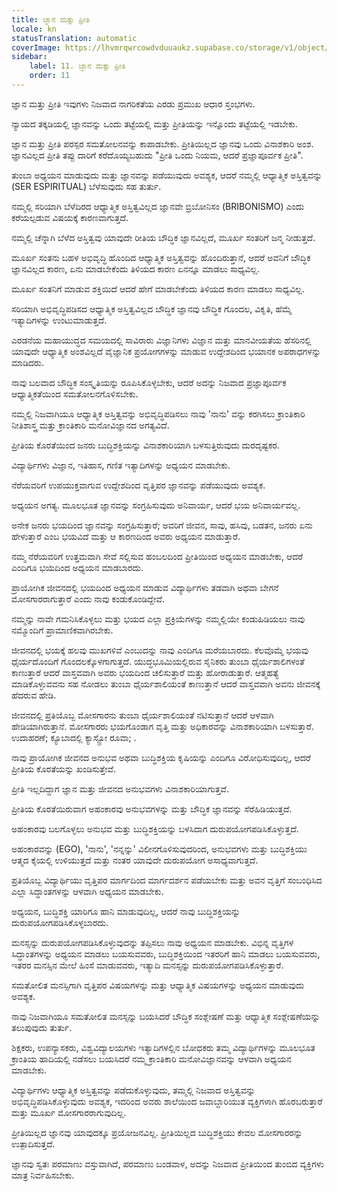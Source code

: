```yaml
---
title: ಜ್ಞಾನ ಮತ್ತು ಪ್ರೀತಿ
locale: kn
statusTranslation: automatic
coverImage: https://lhvmrqwrcowdvduuaukz.supabase.co/storage/v1/object/public/strapi-uploads/small_cover-educacion-fundamental.webp-2d51a7828a2b1309555be27f7e2a61a0.webp
sidebar:
    label: 11. ಜ್ಞಾನ ಮತ್ತು ಪ್ರೀತಿ
    order: 11
---
```

ಜ್ಞಾನ ಮತ್ತು ಪ್ರೀತಿ ಇವುಗಳು ನಿಜವಾದ ನಾಗರಿಕತೆಯ ಎರಡು ಪ್ರಮುಖ ಆಧಾರ ಸ್ತಂಭಗಳು.

ನ್ಯಾಯದ ತಕ್ಕಡಿಯಲ್ಲಿ ಜ್ಞಾನವನ್ನು ಒಂದು ತಟ್ಟೆಯಲ್ಲಿ ಮತ್ತು ಪ್ರೀತಿಯನ್ನು ಇನ್ನೊಂದು ತಟ್ಟೆಯಲ್ಲಿ ಇಡಬೇಕು.

ಜ್ಞಾನ ಮತ್ತು ಪ್ರೀತಿ ಪರಸ್ಪರ ಸಮತೋಲನವನ್ನು ಕಾಪಾಡಬೇಕು. ಪ್ರೀತಿಯಿಲ್ಲದ ಜ್ಞಾನವು ಒಂದು ವಿನಾಶಕಾರಿ ಅಂಶ. ಜ್ಞಾನವಿಲ್ಲದ ಪ್ರೀತಿ ತಪ್ಪು ದಾರಿಗೆ ಕರೆದೊಯ್ಯಬಹುದು "ಪ್ರೀತಿ ಒಂದು ನಿಯಮ, ಆದರೆ ಪ್ರಜ್ಞಾಪೂರ್ವಕ ಪ್ರೀತಿ".

ತುಂಬಾ ಅಧ್ಯಯನ ಮಾಡುವುದು ಮತ್ತು ಜ್ಞಾನವನ್ನು ಪಡೆಯುವುದು ಅವಶ್ಯಕ, ಆದರೆ ನಮ್ಮಲ್ಲಿ ಆಧ್ಯಾತ್ಮಿಕ ಅಸ್ತಿತ್ವವನ್ನು (SER ESPIRITUAL) ಬೆಳೆಸುವುದು ಸಹ ತುರ್ತು.

ನಮ್ಮಲ್ಲಿ ಸರಿಯಾಗಿ ಬೆಳೆದಿರದ ಆಧ್ಯಾತ್ಮಿಕ ಅಸ್ತಿತ್ವವಿಲ್ಲದ ಜ್ಞಾನವೇ ಬ್ರಿಬೋನಿಸಂ (BRIBONISMO) ಎಂದು ಕರೆಯಲ್ಪಡುವ ವಿಷಯಕ್ಕೆ ಕಾರಣವಾಗುತ್ತದೆ.

ನಮ್ಮಲ್ಲಿ ಚೆನ್ನಾಗಿ ಬೆಳೆದ ಅಸ್ತಿತ್ವವು ಯಾವುದೇ ರೀತಿಯ ಬೌದ್ಧಿಕ ಜ್ಞಾನವಿಲ್ಲದೆ, ಮೂರ್ಖ ಸಂತರಿಗೆ ಜನ್ಮ ನೀಡುತ್ತದೆ.

ಮೂರ್ಖ ಸಂತನು ಬಹಳ ಅಭಿವೃದ್ಧಿ ಹೊಂದಿದ ಆಧ್ಯಾತ್ಮಿಕ ಅಸ್ತಿತ್ವವನ್ನು ಹೊಂದಿರುತ್ತಾನೆ, ಆದರೆ ಅವನಿಗೆ ಬೌದ್ಧಿಕ ಜ್ಞಾನವಿಲ್ಲದ ಕಾರಣ, ಏನು ಮಾಡಬೇಕೆಂದು ತಿಳಿಯದ ಕಾರಣ ಏನನ್ನೂ ಮಾಡಲು ಸಾಧ್ಯವಿಲ್ಲ.

ಮೂರ್ಖ ಸಂತನಿಗೆ ಮಾಡುವ ಶಕ್ತಿಯಿದೆ ಆದರೆ ಹೇಗೆ ಮಾಡಬೇಕೆಂದು ತಿಳಿಯದ ಕಾರಣ ಮಾಡಲು ಸಾಧ್ಯವಿಲ್ಲ.

ಸರಿಯಾಗಿ ಅಭಿವೃದ್ಧಿಪಡಿಸದ ಆಧ್ಯಾತ್ಮಿಕ ಅಸ್ತಿತ್ವವಿಲ್ಲದ ಬೌದ್ಧಿಕ ಜ್ಞಾನವು ಬೌದ್ಧಿಕ ಗೊಂದಲ, ವಿಕೃತಿ, ಹೆಮ್ಮೆ ಇತ್ಯಾದಿಗಳನ್ನು ಉಂಟುಮಾಡುತ್ತದೆ.

ಎರಡನೆಯ ಮಹಾಯುದ್ಧದ ಸಮಯದಲ್ಲಿ ಸಾವಿರಾರು ವಿಜ್ಞಾನಿಗಳು ವಿಜ್ಞಾನ ಮತ್ತು ಮಾನವೀಯತೆಯ ಹೆಸರಿನಲ್ಲಿ ಯಾವುದೇ ಆಧ್ಯಾತ್ಮಿಕ ಅಂಶವಿಲ್ಲದೆ ವೈಜ್ಞಾನಿಕ ಪ್ರಯೋಗಗಳನ್ನು ಮಾಡುವ ಉದ್ದೇಶದಿಂದ ಭಯಾನಕ ಅಪರಾಧಗಳನ್ನು ಮಾಡಿದರು.

ನಾವು ಬಲವಾದ ಬೌದ್ಧಿಕ ಸಂಸ್ಕೃತಿಯನ್ನು ರೂಪಿಸಿಕೊಳ್ಳಬೇಕು, ಆದರೆ ಅದನ್ನು ನಿಜವಾದ ಪ್ರಜ್ಞಾಪೂರ್ವಕ ಆಧ್ಯಾತ್ಮಿಕತೆಯಿಂದ ಸಮತೋಲನಗೊಳಿಸಬೇಕು.

ನಮ್ಮಲ್ಲಿ ನಿಜವಾಗಿಯೂ ಆಧ್ಯಾತ್ಮಿಕ ಅಸ್ತಿತ್ವವನ್ನು ಅಭಿವೃದ್ಧಿಪಡಿಸಲು ನಾವು 'ನಾನು' ವನ್ನು ಕರಗಿಸಲು ಕ್ರಾಂತಿಕಾರಿ ನೀತಿಶಾಸ್ತ್ರ ಮತ್ತು ಕ್ರಾಂತಿಕಾರಿ ಮನೋವಿಜ್ಞಾನದ ಅಗತ್ಯವಿದೆ.

ಪ್ರೀತಿಯ ಕೊರತೆಯಿಂದ ಜನರು ಬುದ್ಧಿಶಕ್ತಿಯನ್ನು ವಿನಾಶಕಾರಿಯಾಗಿ ಬಳಸುತ್ತಿರುವುದು ದುರದೃಷ್ಟಕರ.

ವಿದ್ಯಾರ್ಥಿಗಳು ವಿಜ್ಞಾನ, ಇತಿಹಾಸ, ಗಣಿತ ಇತ್ಯಾದಿಗಳನ್ನು ಅಧ್ಯಯನ ಮಾಡಬೇಕು.

ನೆರೆಯವರಿಗೆ ಉಪಯುಕ್ತವಾಗುವ ಉದ್ದೇಶದಿಂದ ವೃತ್ತಿಪರ ಜ್ಞಾನವನ್ನು ಪಡೆಯುವುದು ಅವಶ್ಯಕ.

ಅಧ್ಯಯನ ಅಗತ್ಯ. ಮೂಲಭೂತ ಜ್ಞಾನವನ್ನು ಸಂಗ್ರಹಿಸುವುದು ಅನಿವಾರ್ಯ, ಆದರೆ ಭಯ ಅನಿವಾರ್ಯವಲ್ಲ.

ಅನೇಕ ಜನರು ಭಯದಿಂದ ಜ್ಞಾನವನ್ನು ಸಂಗ್ರಹಿಸುತ್ತಾರೆ; ಅವರಿಗೆ ಜೀವನ, ಸಾವು, ಹಸಿವು, ಬಡತನ, ಜನರು ಏನು ಹೇಳುತ್ತಾರೆ ಎಂಬ ಭಯವಿದೆ ಮತ್ತು ಆ ಕಾರಣದಿಂದ ಅವರು ಅಧ್ಯಯನ ಮಾಡುತ್ತಾರೆ.

ನಮ್ಮ ನೆರೆಯವರಿಗೆ ಉತ್ತಮವಾಗಿ ಸೇವೆ ಸಲ್ಲಿಸುವ ಹಂಬಲದಿಂದ ಪ್ರೀತಿಯಿಂದ ಅಧ್ಯಯನ ಮಾಡಬೇಕು, ಆದರೆ ಎಂದಿಗೂ ಭಯದಿಂದ ಅಧ್ಯಯನ ಮಾಡಬಾರದು.

ಪ್ರಾಯೋಗಿಕ ಜೀವನದಲ್ಲಿ ಭಯದಿಂದ ಅಧ್ಯಯನ ಮಾಡುವ ವಿದ್ಯಾರ್ಥಿಗಳು ತಡವಾಗಿ ಅಥವಾ ಬೇಗನೆ ಮೋಸಗಾರರಾಗುತ್ತಾರೆ ಎಂದು ನಾವು ಕಂಡುಕೊಂಡಿದ್ದೇವೆ.

ನಮ್ಮನ್ನು ನಾವೇ ಗಮನಿಸಿಕೊಳ್ಳಲು ಮತ್ತು ಭಯದ ಎಲ್ಲಾ ಪ್ರಕ್ರಿಯೆಗಳನ್ನು ನಮ್ಮಲ್ಲಿಯೇ ಕಂಡುಹಿಡಿಯಲು ನಾವು ನಮ್ಮೊಂದಿಗೆ ಪ್ರಾಮಾಣಿಕವಾಗಿರಬೇಕು.

ಜೀವನದಲ್ಲಿ ಭಯಕ್ಕೆ ಹಲವು ಮುಖಗಳಿವೆ ಎಂಬುದನ್ನು ನಾವು ಎಂದಿಗೂ ಮರೆಯಬಾರದು. ಕೆಲವೊಮ್ಮೆ ಭಯವು ಧೈರ್ಯದೊಂದಿಗೆ ಗೊಂದಲಕ್ಕೊಳಗಾಗುತ್ತದೆ. ಯುದ್ಧಭೂಮಿಯಲ್ಲಿರುವ ಸೈನಿಕರು ತುಂಬಾ ಧೈರ್ಯಶಾಲಿಗಳಂತೆ ಕಾಣುತ್ತಾರೆ ಆದರೆ ವಾಸ್ತವವಾಗಿ ಅವರು ಭಯದಿಂದ ಚಲಿಸುತ್ತಾರೆ ಮತ್ತು ಹೋರಾಡುತ್ತಾರೆ. ಆತ್ಮಹತ್ಯೆ ಮಾಡಿಕೊಳ್ಳುವವನು ಸಹ ನೋಡಲು ತುಂಬಾ ಧೈರ್ಯಶಾಲಿಯಂತೆ ಕಾಣುತ್ತಾನೆ ಆದರೆ ವಾಸ್ತವವಾಗಿ ಅವನು ಜೀವನಕ್ಕೆ ಹೆದರುವ ಹೇಡಿ.

ಜೀವನದಲ್ಲಿ ಪ್ರತಿಯೊಬ್ಬ ಮೋಸಗಾರನು ತುಂಬಾ ಧೈರ್ಯಶಾಲಿಯಂತೆ ನಟಿಸುತ್ತಾನೆ ಆದರೆ ಆಳವಾಗಿ ಹೇಡಿಯಾಗಿರುತ್ತಾನೆ. ಮೋಸಗಾರರು ಭಯಗೊಂಡಾಗ ವೃತ್ತಿ ಮತ್ತು ಅಧಿಕಾರವನ್ನು ವಿನಾಶಕಾರಿಯಾಗಿ ಬಳಸುತ್ತಾರೆ. ಉದಾಹರಣೆ; ಕ್ಯೂಬಾದಲ್ಲಿ ಕ್ಯಾಸ್ಟ್ರೋ ರೂವಾ; .

ನಾವು ಪ್ರಾಯೋಗಿಕ ಜೀವನದ ಅನುಭವ ಅಥವಾ ಬುದ್ಧಿಶಕ್ತಿಯ ಕೃಷಿಯನ್ನು ಎಂದಿಗೂ ವಿರೋಧಿಸುವುದಿಲ್ಲ, ಆದರೆ ಪ್ರೀತಿಯ ಕೊರತೆಯನ್ನು ಖಂಡಿಸುತ್ತೇವೆ.

ಪ್ರೀತಿ ಇಲ್ಲದಿದ್ದಾಗ ಜ್ಞಾನ ಮತ್ತು ಜೀವನದ ಅನುಭವಗಳು ವಿನಾಶಕಾರಿಯಾಗುತ್ತವೆ.

ಪ್ರೀತಿಯ ಕೊರತೆಯಿರುವಾಗ ಅಹಂಕಾರವು ಅನುಭವಗಳನ್ನು ಮತ್ತು ಬೌದ್ಧಿಕ ಜ್ಞಾನವನ್ನು ಸೆರೆಹಿಡಿಯುತ್ತದೆ.

ಅಹಂಕಾರವು ಬಲಗೊಳ್ಳಲು ಅನುಭವ ಮತ್ತು ಬುದ್ಧಿಶಕ್ತಿಯನ್ನು ಬಳಸಿದಾಗ ದುರುಪಯೋಗಪಡಿಸಿಕೊಳ್ಳುತ್ತದೆ.

ಅಹಂಕಾರವನ್ನು (EGO), 'ನಾನು', 'ನನ್ನನ್ನು' ವಿಲೀನಗೊಳಿಸುವುದರಿಂದ, ಅನುಭವಗಳು ಮತ್ತು ಬುದ್ಧಿಶಕ್ತಿಯು ಆತ್ಮದ ಕೈಯಲ್ಲಿ ಉಳಿಯುತ್ತದೆ ಮತ್ತು ನಂತರ ಯಾವುದೇ ದುರುಪಯೋಗ ಅಸಾಧ್ಯವಾಗುತ್ತದೆ.

ಪ್ರತಿಯೊಬ್ಬ ವಿದ್ಯಾರ್ಥಿಯು ವೃತ್ತಿಪರ ಮಾರ್ಗದಿಂದ ಮಾರ್ಗದರ್ಶನ ಪಡೆಯಬೇಕು ಮತ್ತು ಅವನ ವೃತ್ತಿಗೆ ಸಂಬಂಧಿಸಿದ ಎಲ್ಲಾ ಸಿದ್ಧಾಂತಗಳನ್ನು ಆಳವಾಗಿ ಅಧ್ಯಯನ ಮಾಡಬೇಕು.

ಅಧ್ಯಯನ, ಬುದ್ಧಿಶಕ್ತಿ ಯಾರಿಗೂ ಹಾನಿ ಮಾಡುವುದಿಲ್ಲ, ಆದರೆ ನಾವು ಬುದ್ಧಿಶಕ್ತಿಯನ್ನು ದುರುಪಯೋಗಪಡಿಸಿಕೊಳ್ಳಬಾರದು.

ಮನಸ್ಸನ್ನು ದುರುಪಯೋಗಪಡಿಸಿಕೊಳ್ಳುವುದನ್ನು ತಪ್ಪಿಸಲು ನಾವು ಅಧ್ಯಯನ ಮಾಡಬೇಕು. ವಿಭಿನ್ನ ವೃತ್ತಿಗಳ ಸಿದ್ಧಾಂತಗಳನ್ನು ಅಧ್ಯಯನ ಮಾಡಲು ಬಯಸುವವರು, ಬುದ್ಧಿಶಕ್ತಿಯಿಂದ ಇತರರಿಗೆ ಹಾನಿ ಮಾಡಲು ಬಯಸುವವರು, ಇತರರ ಮನಸ್ಸಿನ ಮೇಲೆ ಹಿಂಸೆ ಮಾಡುವವರು, ಇತ್ಯಾದಿ ಮನಸ್ಸನ್ನು ದುರುಪಯೋಗಪಡಿಸಿಕೊಳ್ಳುತ್ತಾರೆ.

ಸಮತೋಲಿತ ಮನಸ್ಸಿಗಾಗಿ ವೃತ್ತಿಪರ ವಿಷಯಗಳನ್ನು ಮತ್ತು ಆಧ್ಯಾತ್ಮಿಕ ವಿಷಯಗಳನ್ನು ಅಧ್ಯಯನ ಮಾಡುವುದು ಅವಶ್ಯಕ.

ನಾವು ನಿಜವಾಗಿಯೂ ಸಮತೋಲಿತ ಮನಸ್ಸನ್ನು ಬಯಸಿದರೆ ಬೌದ್ಧಿಕ ಸಂಶ್ಲೇಷಣೆ ಮತ್ತು ಆಧ್ಯಾತ್ಮಿಕ ಸಂಶ್ಲೇಷಣೆಯನ್ನು ತಲುಪುವುದು ತುರ್ತು.

ಶಿಕ್ಷಕರು, ಉಪನ್ಯಾಸಕರು, ವಿಶ್ವವಿದ್ಯಾಲಯಗಳು ಇತ್ಯಾದಿಗಳಲ್ಲಿನ ಬೋಧಕರು ತಮ್ಮ ವಿದ್ಯಾರ್ಥಿಗಳನ್ನು ಮೂಲಭೂತ ಕ್ರಾಂತಿಯ ಹಾದಿಯಲ್ಲಿ ನಡೆಸಲು ಬಯಸಿದರೆ ನಮ್ಮ ಕ್ರಾಂತಿಕಾರಿ ಮನೋವಿಜ್ಞಾನವನ್ನು ಆಳವಾಗಿ ಅಧ್ಯಯನ ಮಾಡಬೇಕು.

ವಿದ್ಯಾರ್ಥಿಗಳು ಆಧ್ಯಾತ್ಮಿಕ ಅಸ್ತಿತ್ವವನ್ನು ಪಡೆದುಕೊಳ್ಳುವುದು, ತಮ್ಮಲ್ಲಿ ನಿಜವಾದ ಅಸ್ತಿತ್ವವನ್ನು ಅಭಿವೃದ್ಧಿಪಡಿಸಿಕೊಳ್ಳುವುದು ಅವಶ್ಯಕ, ಇದರಿಂದ ಅವರು ಶಾಲೆಯಿಂದ ಜವಾಬ್ದಾರಿಯುತ ವ್ಯಕ್ತಿಗಳಾಗಿ ಹೊರಬರುತ್ತಾರೆ ಮತ್ತು ಮೂರ್ಖ ಮೋಸಗಾರರಾಗುವುದಿಲ್ಲ.

ಪ್ರೀತಿಯಿಲ್ಲದ ಜ್ಞಾನವು ಯಾವುದಕ್ಕೂ ಪ್ರಯೋಜನವಿಲ್ಲ. ಪ್ರೀತಿಯಿಲ್ಲದ ಬುದ್ಧಿಶಕ್ತಿಯು ಕೇವಲ ಮೋಸಗಾರರನ್ನು ಉತ್ಪಾದಿಸುತ್ತದೆ.

ಜ್ಞಾನವು ಸ್ವತಃ ಪರಮಾಣು ವಸ್ತುವಾಗಿದೆ, ಪರಮಾಣು ಬಂಡವಾಳ, ಅದನ್ನು ನಿಜವಾದ ಪ್ರೀತಿಯಿಂದ ತುಂಬಿದ ವ್ಯಕ್ತಿಗಳು ಮಾತ್ರ ನಿರ್ವಹಿಸಬೇಕು.

